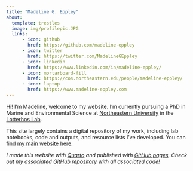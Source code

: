 ```yaml
---
title: "Madeline G. Eppley"
about:
  template: trestles
  image: img/profilepic.JPG
  links:
      - icon: github
        href: https://github.com/madeline-eppley
      - icon: twitter
        href: https://twitter.com/MadelineGEppley
      - icon: linkedin
        href: https://www.linkedin.com/in/madeline-eppley/
      - icon: mortarboard-fill
        href: https://cos.northeastern.edu/people/madeline-eppley/
      - icon: laptop
        href: https://www.madeline-eppley.com
---
```


Hi! I'm Madeline, welcome to my website. I'm currently pursuing a PhD in Marine and Environmental Science at [Northeastern University](https://cos.northeastern.edu/marinescience/) in the [Lotterhos Lab](https://sites.google.com/site/katielotterhos/home).

This site largely contains a digital repository of my work, including lab notebooks, code and outputs, and resource lists I've developed. You can find [my main website here](https://www.madeline-eppley.com).


*I made this website with [Quarto](https://quarto.org/docs/websites) and published with [GitHub pages](https://pages.github.com/). Check out my associated [GitHub repository](https://github.com/madeline-eppley/madeline-eppley.github.io) with all associated code!*

